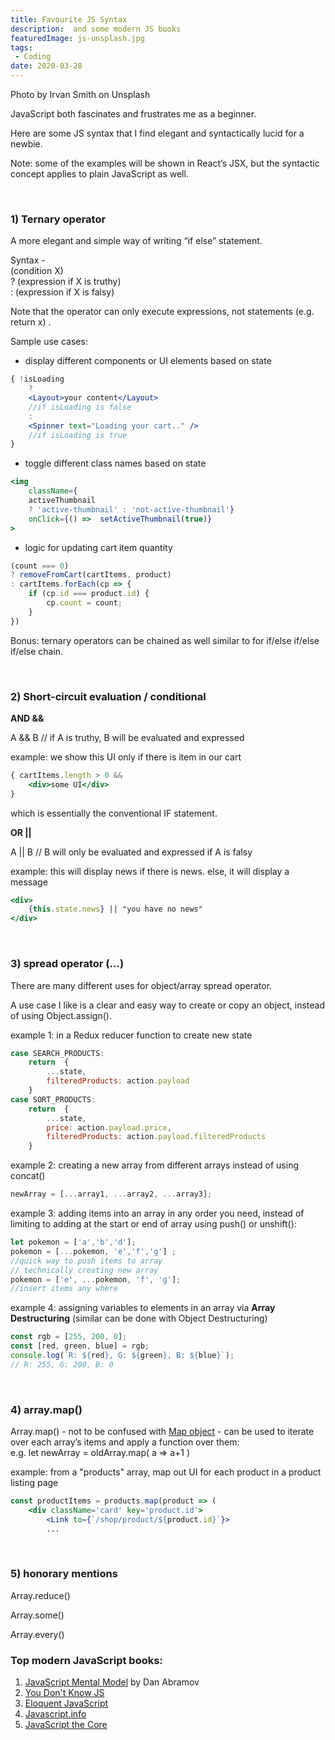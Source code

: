 ```yaml
---
title: Favourite JS Syntax
description:  and some modern JS books
featuredImage: js-unsplash.jpg
tags:
 - Coding
date: 2020-03-28
---
```

<p style={{fontSize: "0.7em", fontStyle: "italic"}}>Photo by Irvan Smith on Unsplash</p>

JavaScript both fascinates and frustrates me as a beginner.

Here are some JS syntax that I find elegant and syntactically lucid for a newbie.

Note: some of the examples will be shown in React’s JSX, but the syntactic concept applies to plain JavaScript as well.

<br /> 

<h3>1) Ternary operator</h3>

A more elegant and simple way of writing “if else” statement.

Syntax -  <br />
(condition X) <br />
? (expression if X is truthy) <br />
: (expression if X is falsy)

Note that the operator can only execute expressions, not statements (e.g. return x)  .

Sample use cases:

- display different components or UI elements based on state
```jsx
{ !isLoading 
	? 
	<Layout>your content</Layout> 
	//if isLoading is false
	:
	<Spinner text="Loading your cart.." />  
	//if isLoading is true	
}
```

- toggle different class names based on state
```jsx
<img
	className={
	activeThumbnail 
	? 'active-thumbnail' : 'not-active-thumbnail'}
	onClick={() => 	setActiveThumbnail(true)}
>
```

- logic for updating cart item quantity
```jsx
(count === 0)
? removeFromCart(cartItems, product)
: cartItems.forEach(cp => {
	if (cp.id === product.id) {
		cp.count = count;
	}
})
```

Bonus:  ternary operators can be chained as well similar to for if/else if/else if/else chain.

<br />
 

<h3>2) Short-circuit evaluation / conditional</h3>

**AND &&**

A && B    //  if A is truthy, B will be evaluated and expressed

example:   we show this UI only if there is item in our cart

```jsx
{ cartItems.length > 0 &&
	<div>some UI</div>	
}
```

which is essentially the conventional IF statement.

**OR ||**

A || B    //  B will only be evaluated and expressed if A is falsy

example:   this will display news if there is news. else, it will display a message

```jsx
<div>
	{this.state.news} || "you have no news"
</div>
```

<br /> 

<h3>3)  spread operator (…)</h3>

There are many different uses for object/array spread operator.

A use case I like is a clear and easy way to create or copy an object, instead of using Object.assign().

example 1:  in a Redux reducer function to create new state

```jsx
case SEARCH_PRODUCTS:   
	return  {
		...state,
		filteredProducts: action.payload
	}					
case SORT_PRODUCTS:   
	return  {
		...state,
		price: action.payload.price,
		filteredProducts: action.payload.filteredProducts
	}		
```

example 2:  creating a new array from different arrays instead of using concat()

```js
newArray = [...array1, ...array2, ...array3];
```

example 3:  adding items into an array in any order you need, instead of limiting to adding at the start or end of array using push() or unshift():

```js
let pokemon = ['a','b','d'];
pokemon = [...pokemon, 'e','f','g'] ;
//quick way to push items to array 
// technically creating new array
pokemon = ['e', ...pokemon, 'f', 'g'];
//insert items any where 
```

example 4: assigning variables to elements in an array via **Array Destructuring** (similar can be done with Object Destructuring)

```js
const rgb = [255, 200, 0];
const [red, green, blue] = rgb;
console.log(`R: ${red}, G: ${green}, B: ${blue}`); 
// R: 255, G: 200, B: 0
```
 
<br /> 

<h3>4) array.map()</h3>

Array.map() - not to be confused with [Map object](https://developer.mozilla.org/en-US/docs/Web/JavaScript/Reference/Global_Objects/Map) - can be used to iterate over each array’s items and apply a function over them: <br />
e.g. let newArray = oldArray.map( a => a+1 )

example:  from a "products" array, map out UI for each product in a product listing page
```jsx
const productItems = products.map(product => (
	<div className='card' key='product.id'>
		<Link to={`/shop/product/${product.id}`}>
		...	
```

<br /> 

<h3>5) honorary mentions</h3>

Array.reduce()

Array.some()

Array.every()

<b4 />
<h3>Top modern JavaScript books:</h3>

1. [JavaScript Mental Model](https://justjavascript.com/) by Dan Abramov
2. [You Don't Know JS](https://github.com/getify/You-Dont-Know-JS)
3. [Eloquent JavaScript](https://eloquentjavascript.net/)
4. [Javascript.info](http://javascript.info/)
5. [JavaScript the Core](http://dmitrysoshnikov.com/ecmascript/javascript-the-core-2nd-edition/)




